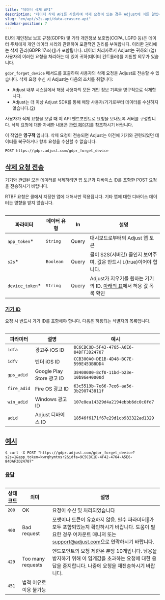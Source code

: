 ```yaml
---
title: "데이터 삭제 API"
description: "데이터 삭제 API를 사용하여 삭제 요청이 있는 경우 Adjust에 이를 알립니다."
slug: "en/api/s2s-api/data-erasure-api"
sidebar-position: 7
---
```

EU의 개인정보 보호 규정\(GDPR\) 및 기타 개인정보 보호법\(CCPA, LGPD 등\)은 데이터 주체에게 개인 데이터 처리와 관련하여 포괄적인 권리를 부여합니다. 이러한 권리에는 삭제 권리\(GDPR 17조\)\([1](https://gdpr.eu/article-17-right-to-be-forgotten/)\)가 포함됩니다. 데이터 처리자로서 Adjust는 귀하의 \(앱\) 사용자의 이러한 요청을 처리하는 데 있어 귀하\(데이터 컨트롤러\)를 지원할 의무가 있습니다.

`gdpr_forget_device` 메서드를 호출하여 사용자의 삭제 요청을 Adjust로 전송할 수 있습니다. 삭제 요청 수신 시 Adjust는 다음의 조치를 취합니다:

* Adjust 내부 시스템에서 해당 사용자의 모든 개인 정보 기록을 영구적으로 삭제합니다.
* Adjust는 더 이상 Adjust SDK를 통해 해당 사용자/기기로부터 데이터를 수신하지 않습니다.\([2](https://help.adjust.com/en/article/gdpr#ref-2)\)

사용자가 삭제 요청을 보낼 때 이 API 엔드포인트로 요청을 보내도록 서버를 구성합니다. 삭제 요청에 대한 자세한 내용은 [관련 페이지](https://help.adjust.com/en/article/gdpr)를 참조하시기 바랍니다.
<callout type="important"> 

이 작업은 **영구적** 입니다. 삭제 요청이 전송되면 Adjust는 이전에 기기와 관련되었던 데이터를 복구하거나 향후 요청을 수신할 수 없습니다.
</Callout> <codeblock title="엔드포인트" highlight="/gdpr_forget_device"> 

```http
POST https://gdpr.adjust.com/gdpr_forget_device
```

</CodeBlock> 

[삭제 요청 전송](send-an-erasure-request)
-----------------------------------

기기와 관련된 모든 데이터를 삭제하려면 앱 토큰과 디바이스 ID를 포함한 POST 요청을 전송하시기 바랍니다.
<callout type="note"> 

RTBF 요청은 콜에서 지정한 앱에 대해서만 적용됩니다. 기타 앱에 대한 디바이스 데이터는 영향을 받지 않습니다.
</Callout> <table> 

|       파라미터        |  데이터 유형   |  In   |                             설명                             |
|-------------------|-----------|-------|------------------------------------------------------------|
| `app_token`\*    | `String`  | Query | 대시보드로부터의 Adjust 앱 토큰                                       |
| `s2s`\*          | `Boolean` | Query | 콜이 S2S\(서버간\) 콜인지 보여주며, 값은 반드시 `1`\(true\)이어야 합니다.     |
| `device_token`\* | `String`  | Query | Adjust가 지우기를 원하는 기기의 ID. [아래의 표](#device-ids)에서 허용 값 목록 확인 |

</Table> 

### [기기 ID](device-identifiers)

요청 시 반드시 기기 ID를 포함해야 합니다. 다음은 허용되는 식별자의 목록입니다.
<table> 

|    파라미터     |           설명            |                   예시                   |
|-------------|-------------------------|----------------------------------------|
| `idfa`      | 광고주 iOS ID              | `8C6CBCOD-5F43-4765-A6E6-84DFF3D24707` |
| `idfv`      | 벤더 iOS ID               | `CCB300A0-DE1B-4D48-BC7E-599E453B8DD4` |
| `gps_adid`  | Google Play Store 광고 ID | `38400000-8cf0-11bd-b23e-10b96e40000d` |
| `fire_adid` | Fire OS 광고 ID           | `63c5519b-7e66-7ee6-aa5d-3b290743811f` |
| `win_adid`  | Windows 광고 ID           | `107e8ea14329d4a2194ebbb6dc0c0fd7`     |
| `adid`      | Adjust 디바이스 ID          | `18546f6171f67e29d1cb983322ad1329`     |

</Table> 

[예시](example)
-------------

<codeblock title="cURL" highlight="app_token=kwrqhymtnsr2&idfa=9C5CBC1D-4F42-4764-A5E6-84DAF3D24707"> 

```console
$ curl -X POST "https://gdpr.adjust.com/gdpr_forget_device?s2s=1&app_token=kwrqhymtnsr2&idfa=9C5CBC1D-4F42-4764-A5E6-84DAF3D24707"
```

</CodeBlock> 

### [응답](responses)

<table> 

| 상태 코드 |        의미         |                                                                    설명                                                                    |
|-------|-------------------|------------------------------------------------------------------------------------------------------------------------------------------|
| `200` | OK                | 요청이 수신 및 처리되었습니다                                                                                                                         |
| `400` | Bad request       | 포맷이나 토큰이 유효하지 않음.  필수 파라미터가 모두 포함되었는지 확인하시기 바랍니다.  도움이 필요한 경우 어카운트 매니저 또는 [support@adjust.com](mailto:support@adjust.com)으로 연락하시기 바랍니다. |
| `429` | Too many requests | 엔드포인트의 요청 제한은 분당 10개입니다. 남용을 방지하기 위해 이 임계값을 초과하는 요청에 대한 응답을 중지합니다. 나중에 요청을 재전송하시기 바랍니다.                                                  |
| `451` | 법적 이유로 이용 불가능     |                                                                                                                                          |

</Table>

